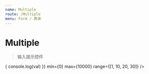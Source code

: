 ```yaml
---
name: Multiple
route: /Multiple
menu: Form / 表单
---
```



# Multiple

>输入提示控件

<Props of={Multiple} />

<Playground>
  <div style={{width: 260, position: 'relative'}}>
    <Multiple
      onChange={val => {
        console.log(val)
      }}
      min={0}
      max={10000}
      range={[1, 10, 20, 30]} />
  </div>
</Playground>
